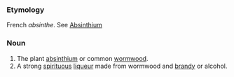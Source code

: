 ===Etymology===
French ''absinthe''.  See [[Absinthium]]

===Noun===
#The plant [[absinthium]] or common [[wormwood]].
#A strong [[spirituous]] [[liqueur]] made from wormwood and [[brandy]] or alcohol.